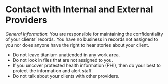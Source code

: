 # Contact with Internal and External Providers

_General Information_: You are responsible for maintaining the confidentiality of your clients' records.  You have no business in records not assigned to you nor does anyone have the right to hear stories about your client.  

* Do not leave titanium unattended in any work area.
* Do not look in files that are not assigned to you.
* If you uncover protected health information (PHI), then do your best to protect the information and alert staff.
* Do not talk about your clients with other providers. 